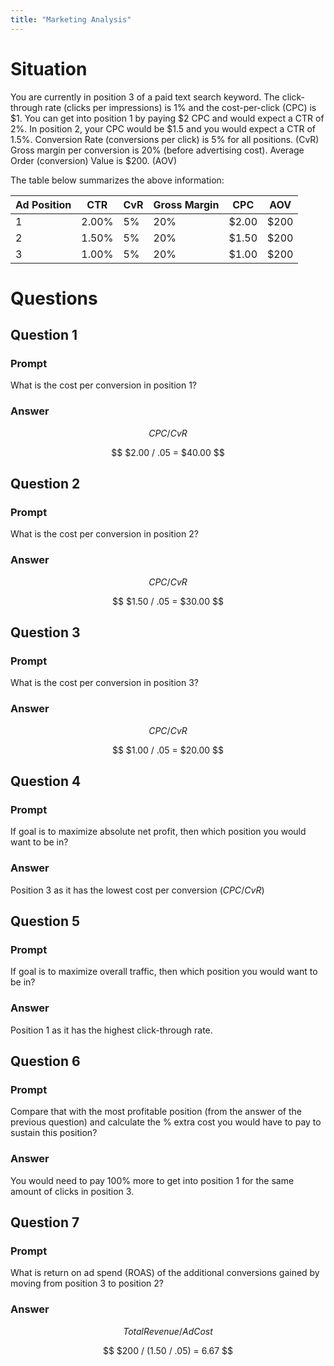 ```yaml
---
title: "Marketing Analysis"
---
```


# Situation

You are currently in position 3 of a paid text search keyword. The click-through rate (clicks per impressions) is 1% and the cost-per-click (CPC) is \$1. You can get into position 1 by paying \$2 CPC and would expect a CTR of 2%. In position 2, your CPC would be \$1.5 and you would expect a CTR of 1.5%. Conversion Rate (conversions per click) is 5% for all positions. (CvR) Gross margin per conversion is 20% (before advertising cost). Average Order (conversion) Value is \$200. (AOV)

The table below summarizes the above information:

| Ad Position | CTR   | CvR | Gross Margin | CPC    | AOV   |
|-------------|-------|-----|--------------|--------|-------|
| 1           | 2.00% | 5%  | 20%          | \$2.00 | \$200 |
| 2           | 1.50% | 5%  | 20%          | \$1.50 | \$200 |
| 3           | 1.00% | 5%  | 20%          | \$1.00 | \$200 |

# Questions

## Question 1

### Prompt

What is the cost per conversion in position 1?

### Answer

$$
CPC / CvR
$$

$$
$2.00 / .05 = $40.00
$$

## Question 2

### Prompt

What is the cost per conversion in position 2?

### Answer

$$
CPC / CvR
$$

$$
$1.50 / .05 = $30.00
$$

## Question 3

### Prompt

What is the cost per conversion in position 3?

### Answer

$$
CPC / CvR
$$

$$
$1.00 / .05 = $20.00
$$

## Question 4

### Prompt

If goal is to maximize absolute net profit, then which position you would want to be in?

### Answer

Position 3 as it has the lowest cost per conversion ($CPC/CvR$)

## Question 5

### Prompt

If goal is to maximize overall traffic, then which position you would want to be in?

### Answer

Position 1 as it has the highest click-through rate.

## Question 6

### Prompt

Compare that with the most profitable position (from the answer of the previous question) and calculate the % extra cost you would have to pay to sustain this position?

### Answer

You would need to pay 100% more to get into position 1 for the same amount of clicks in position 3.

## Question 7

### Prompt

What is return on ad spend (ROAS) of the additional conversions gained by moving from position 3 to position 2?

### Answer

$$
Total Revenue / Ad Cost
$$

$$
$200 / (1.50 / .05) = 6.67
$$
